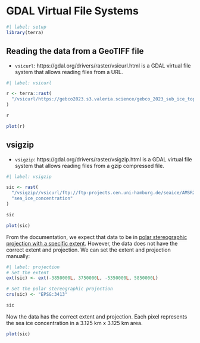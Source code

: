 # GDAL Virtual File Systems

```r
#| label: setup
library(terra)
```

## Reading the data from a GeoTIFF file

- `vsicurl`: https://gdal.org/drivers/raster/vsicurl.html is a GDAL virtual file system that allows reading files from a URL.

```r
#| label: vsicurl

r <- terra::rast(
  "/vsicurl/https://gebco2023.s3.valeria.science/gebco_2023_sub_ice_topo_cog.tif"
)

r

plot(r)
```

## vsigzip

- `vsigzip`: https://gdal.org/drivers/raster/vsigzip.html is a GDAL virtual file system that allows reading files from a gzip compressed file.

```r
#| label: vsigzip

sic <- rast(
  "/vsigzip//vsicurl/ftp://ftp-projects.cen.uni-hamburg.de/seaice/AMSR2/3.125km/Arc_20201010_res3.125_pyres.nc.gz",
  "sea_ice_concentration"
)

sic

plot(sic)
```

From the documentation, we expect that data to be in [polar stereographic projection with a specific extent](https://nsidc.org/data/user-resources/help-center/guide-nsidcs-polar-stereographic-projection). However, the data does not have the correct extent and projection. We can set the extent and projection manually:

```r
#| label: projection
# Set the extent
ext(sic) <- ext(-3850000L, 3750000L, -5350000L, 5850000L)

# Set the polar stereographic projection
crs(sic) <- "EPSG:3413"

sic
```

Now the data has the correct extent and projection. Each pixel represents the sea ice concentration in a 3.125 km x 3.125 km area.

```r
plot(sic)
```
